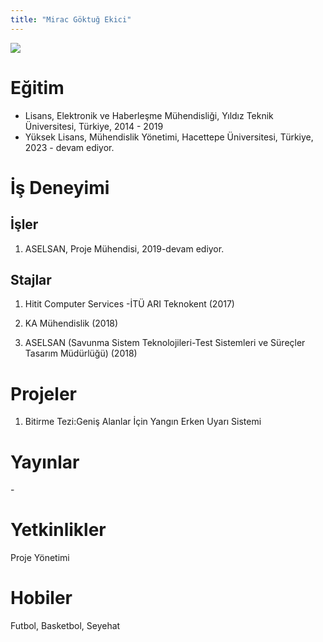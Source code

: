 ```yaml
---
title: "Mirac Göktuğ Ekici"
---
```


![](images/vesikalık.png){fig-align="center"}

# Eğitim

-   Lisans, Elektronik ve Haberleşme Mühendisliği, Yıldız Teknik Üniversitesi, Türkiye, 2014 - 2019
-   Yüksek Lisans, Mühendislik Yönetimi, Hacettepe Üniversitesi, Türkiye, 2023 - devam ediyor.

# İş Deneyimi

## İşler

1.  ASELSAN, Proje Mühendisi, 2019-devam ediyor.

## Stajlar

1.  Hitit Computer Services -İTÜ ARI Teknokent (2017)

2.  KA Mühendislik (2018)

3.  ASELSAN (Savunma Sistem Teknolojileri-Test Sistemleri ve Süreçler Tasarım Müdürlüğü) (2018)

# Projeler

1.  Bitirme Tezi:Geniş Alanlar İçin Yangın Erken Uyarı Sistemi

# Yayınlar

\-

# Yetkinlikler

Proje Yönetimi

# **Hobiler**

Futbol, Basketbol, Seyehat
